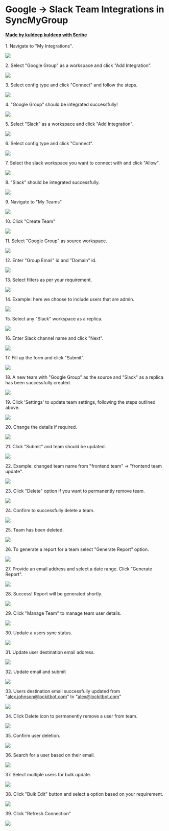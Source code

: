 # Google -> Slack Team Integrations in SyncMyGroup
#### [Made by kuldeep kuldeep with Scribe](https://scribehow.com/shared/Google_-_Slack_Team_Integrations_in_SyncMyGroup__iWeC5nZsS5e96RBjzYE1DQ)


1\. Navigate to "My Integrations".

![](https://ajeuwbhvhr.cloudimg.io/colony-recorder.s3.amazonaws.com/files/2025-04-11/42e6faca-34e4-4cc0-94ba-4e22d8643ec6/ascreenshot.jpeg?tl_px=0,0&br_px=1376,769&force_format=jpeg&q=100&width=1120.0&wat=1&wat_opacity=0.7&wat_gravity=northwest&wat_url=https://colony-recorder.s3.us-west-1.amazonaws.com/images/watermarks/FB923C_standard.png&wat_pad=139,166)


2\. Select "Google Group" as a workspace and click "Add Integration".

![](https://ajeuwbhvhr.cloudimg.io/colony-recorder.s3.amazonaws.com/files/2025-04-11/9643e693-cd57-4293-9610-20bc8512fa2f/ascreenshot.jpeg?tl_px=0,0&br_px=1376,769&force_format=jpeg&q=100&width=1120.0&wat=1&wat_opacity=0.7&wat_gravity=northwest&wat_url=https://colony-recorder.s3.us-west-1.amazonaws.com/images/watermarks/FB923C_standard.png&wat_pad=349,200)


3\. Select config type and click "Connect" and follow the steps.

![](https://ajeuwbhvhr.cloudimg.io/colony-recorder.s3.amazonaws.com/files/2025-04-11/f0db9923-2c4d-4982-918b-8c32a9a8dcd9/ascreenshot.jpeg?tl_px=164,0&br_px=1541,769&force_format=jpeg&q=100&width=1120.0&wat=1&wat_opacity=0.7&wat_gravity=northwest&wat_url=https://colony-recorder.s3.us-west-1.amazonaws.com/images/watermarks/FB923C_standard.png&wat_pad=1017,237)


4\. "Google Group" should be integrated successfully!

![](https://ajeuwbhvhr.cloudimg.io/colony-recorder.s3.amazonaws.com/files/2025-04-11/da943112-a201-4c80-a4bc-2b304f808c6f/ascreenshot.jpeg?tl_px=0,0&br_px=1376,769&force_format=jpeg&q=100&width=1120.0&wat=1&wat_opacity=0.7&wat_gravity=northwest&wat_url=https://colony-recorder.s3.us-west-1.amazonaws.com/images/watermarks/FB923C_standard.png&wat_pad=344,268)


5\. Select "Slack" as a workspace and click "Add Integration".

![](https://ajeuwbhvhr.cloudimg.io/colony-recorder.s3.amazonaws.com/files/2025-04-11/7a4867fb-fc50-45a6-b63d-f4d63b9c269c/ascreenshot.jpeg?tl_px=121,0&br_px=1497,769&force_format=jpeg&q=100&width=1120.0&wat=1&wat_opacity=0.7&wat_gravity=northwest&wat_url=https://colony-recorder.s3.us-west-1.amazonaws.com/images/watermarks/FB923C_standard.png&wat_pad=524,156)


6\. Select config type and click "Connect".

![](https://ajeuwbhvhr.cloudimg.io/colony-recorder.s3.amazonaws.com/files/2025-04-11/71cc6712-7e3a-4807-9311-9b8c28a3941b/ascreenshot.jpeg?tl_px=164,0&br_px=1541,769&force_format=jpeg&q=100&width=1120.0&wat=1&wat_opacity=0.7&wat_gravity=northwest&wat_url=https://colony-recorder.s3.us-west-1.amazonaws.com/images/watermarks/FB923C_standard.png&wat_pad=1022,246)


7\. Select the slack workspace you want to connect with and click "Allow".

![](https://ajeuwbhvhr.cloudimg.io/colony-recorder.s3.amazonaws.com/files/2025-04-11/a7e3c7ec-c346-43ec-84b1-373fa580374c/ascreenshot.jpeg?tl_px=149,149&br_px=1526,919&force_format=jpeg&q=100&width=1120.0&wat=1&wat_opacity=0.7&wat_gravity=northwest&wat_url=https://colony-recorder.s3.us-west-1.amazonaws.com/images/watermarks/FB923C_standard.png&wat_pad=524,420)


8\. "Slack" should be integrated successfully.

![](https://ajeuwbhvhr.cloudimg.io/colony-recorder.s3.amazonaws.com/files/2025-04-11/81a66909-1245-4918-bdd8-d75485d8c68e/ascreenshot.jpeg?tl_px=0,0&br_px=1376,769&force_format=jpeg&q=100&width=1120.0&wat=1&wat_opacity=0.7&wat_gravity=northwest&wat_url=https://colony-recorder.s3.us-west-1.amazonaws.com/images/watermarks/FB923C_standard.png&wat_pad=507,250)


9\. Navigate to "My Teams"

![](https://ajeuwbhvhr.cloudimg.io/colony-recorder.s3.amazonaws.com/files/2025-04-11/f1777ba2-5017-459a-9f0a-670b1adcf43a/ascreenshot.jpeg?tl_px=0,0&br_px=1376,769&force_format=jpeg&q=100&width=1120.0&wat=1&wat_opacity=0.7&wat_gravity=northwest&wat_url=https://colony-recorder.s3.us-west-1.amazonaws.com/images/watermarks/FB923C_standard.png&wat_pad=89,209)


10\. Click "Create Team"

![](https://ajeuwbhvhr.cloudimg.io/colony-recorder.s3.amazonaws.com/files/2025-04-11/24bdb0cd-a600-4a02-8687-44d431bdea62/ascreenshot.jpeg?tl_px=0,0&br_px=1376,769&force_format=jpeg&q=100&width=1120.0&wat=1&wat_opacity=0.7&wat_gravity=northwest&wat_url=https://colony-recorder.s3.us-west-1.amazonaws.com/images/watermarks/FB923C_standard.png&wat_pad=264,97)


11\. Select "Google Group" as source workspace.

![](https://ajeuwbhvhr.cloudimg.io/colony-recorder.s3.amazonaws.com/files/2025-04-11/910e2e33-c203-441a-9d10-b3eed544e527/ascreenshot.jpeg?tl_px=164,0&br_px=1541,769&force_format=jpeg&q=100&width=1120.0&wat=1&wat_opacity=0.7&wat_gravity=northwest&wat_url=https://colony-recorder.s3.us-west-1.amazonaws.com/images/watermarks/FB923C_standard.png&wat_pad=759,134)


12\. Enter "Group Email" id and "Domain" id.

![](https://ajeuwbhvhr.cloudimg.io/colony-recorder.s3.amazonaws.com/files/2025-04-11/3bfe3298-65ce-4639-8506-4a677c719023/ascreenshot.jpeg?tl_px=164,0&br_px=1541,769&force_format=jpeg&q=100&width=1120.0&wat=1&wat_opacity=0.7&wat_gravity=northwest&wat_url=https://colony-recorder.s3.us-west-1.amazonaws.com/images/watermarks/FB923C_standard.png&wat_pad=843,210)


13\. Select filters as per your requirement.

![](https://ajeuwbhvhr.cloudimg.io/colony-recorder.s3.amazonaws.com/files/2025-04-11/23857ad1-f9c3-45b9-96f9-1d107a8ccf60/ascreenshot.jpeg?tl_px=164,18&br_px=1541,787&force_format=jpeg&q=100&width=1120.0&wat=1&wat_opacity=0.7&wat_gravity=northwest&wat_url=https://colony-recorder.s3.us-west-1.amazonaws.com/images/watermarks/FB923C_standard.png&wat_pad=751,277)


14\. Example: here we choose to include users that are admin.

![](https://ajeuwbhvhr.cloudimg.io/colony-recorder.s3.amazonaws.com/files/2025-04-11/34d77e1d-3803-4349-82de-4ad849e2f598/ascreenshot.jpeg?tl_px=164,36&br_px=1541,805&force_format=jpeg&q=100&width=1120.0&wat=1&wat_opacity=0.7&wat_gravity=northwest&wat_url=https://colony-recorder.s3.us-west-1.amazonaws.com/images/watermarks/FB923C_standard.png&wat_pad=895,277)


15\. Select any "Slack" workspace as a replica.

![](https://ajeuwbhvhr.cloudimg.io/colony-recorder.s3.amazonaws.com/files/2025-04-11/e619f3fc-931f-4329-9bbc-cd987dae591d/ascreenshot.jpeg?tl_px=164,149&br_px=1541,919&force_format=jpeg&q=100&width=1120.0&wat=1&wat_opacity=0.7&wat_gravity=northwest&wat_url=https://colony-recorder.s3.us-west-1.amazonaws.com/images/watermarks/FB923C_standard.png&wat_pad=718,401)


16\. Enter Slack channel name and click "Next".

![](https://ajeuwbhvhr.cloudimg.io/colony-recorder.s3.amazonaws.com/files/2025-04-11/bec2adbb-3fca-4bc8-9584-d15f957cdc49/ascreenshot.jpeg?tl_px=164,149&br_px=1541,919&force_format=jpeg&q=100&width=1120.0&wat=1&wat_opacity=0.7&wat_gravity=northwest&wat_url=https://colony-recorder.s3.us-west-1.amazonaws.com/images/watermarks/FB923C_standard.png&wat_pad=900,344)


17\. Fill up the form and click "Submit".

![](https://ajeuwbhvhr.cloudimg.io/colony-recorder.s3.amazonaws.com/files/2025-04-11/4d9c93eb-b079-44e1-a1b1-4f4ce1549c5c/ascreenshot.jpeg?tl_px=164,149&br_px=1541,919&force_format=jpeg&q=100&width=1120.0&wat=1&wat_opacity=0.7&wat_gravity=northwest&wat_url=https://colony-recorder.s3.us-west-1.amazonaws.com/images/watermarks/FB923C_standard.png&wat_pad=892,364)


18\. A new team with "Google Group" as the source and "Slack" as a replica has been successfully created.

![](https://ajeuwbhvhr.cloudimg.io/colony-recorder.s3.amazonaws.com/files/2025-04-11/c9000986-79ac-4222-83d2-4fb74951e9ef/ascreenshot.jpeg?tl_px=146,0&br_px=1523,769&force_format=jpeg&q=100&width=1120.0&wat=1&wat_opacity=0.7&wat_gravity=northwest&wat_url=https://colony-recorder.s3.us-west-1.amazonaws.com/images/watermarks/FB923C_standard.png&wat_pad=524,206)


19\. Click 'Settings' to update team settings, following the steps outlined above.

![](https://ajeuwbhvhr.cloudimg.io/colony-recorder.s3.amazonaws.com/files/2025-04-11/c371d24e-3a5d-4945-a7d4-50fddafb39d3/ascreenshot.jpeg?tl_px=164,73&br_px=1541,842&force_format=jpeg&q=100&width=1120.0&wat=1&wat_opacity=0.7&wat_gravity=northwest&wat_url=https://colony-recorder.s3.us-west-1.amazonaws.com/images/watermarks/FB923C_standard.png&wat_pad=536,277)


20\. Change the details if required.

![](https://ajeuwbhvhr.cloudimg.io/colony-recorder.s3.amazonaws.com/files/2025-04-11/a0b70f39-76ab-4c96-a60d-f7b0a3267ba2/ascreenshot.jpeg?tl_px=164,0&br_px=1541,769&force_format=jpeg&q=100&width=1120.0&wat=1&wat_opacity=0.7&wat_gravity=northwest&wat_url=https://colony-recorder.s3.us-west-1.amazonaws.com/images/watermarks/FB923C_standard.png&wat_pad=790,31)


21\. Click "Submit" and team should be updated.

![](https://ajeuwbhvhr.cloudimg.io/colony-recorder.s3.amazonaws.com/files/2025-04-11/7ff17b39-9e31-4592-8bd4-198ff159891e/ascreenshot.jpeg?tl_px=164,149&br_px=1541,919&force_format=jpeg&q=100&width=1120.0&wat=1&wat_opacity=0.7&wat_gravity=northwest&wat_url=https://colony-recorder.s3.us-west-1.amazonaws.com/images/watermarks/FB923C_standard.png&wat_pad=918,367)


22\. Example: changed team name from "frontend team" -&gt; "frontend team update".

![](https://ajeuwbhvhr.cloudimg.io/colony-recorder.s3.amazonaws.com/files/2025-04-11/64c0f31b-93a3-4281-9284-e8a00e59e01a/ascreenshot.jpeg?tl_px=95,0&br_px=1472,769&force_format=jpeg&q=100&width=1120.0&wat=1&wat_opacity=0.7&wat_gravity=northwest&wat_url=https://colony-recorder.s3.us-west-1.amazonaws.com/images/watermarks/FB923C_standard.png&wat_pad=524,204)


23\. Click "Delete" option if you want to permanently remove team.

![](https://ajeuwbhvhr.cloudimg.io/colony-recorder.s3.amazonaws.com/files/2025-04-11/9edc3945-0c51-4137-8dfa-2da926130e11/ascreenshot.jpeg?tl_px=164,116&br_px=1541,885&force_format=jpeg&q=100&width=1120.0&wat=1&wat_opacity=0.7&wat_gravity=northwest&wat_url=https://colony-recorder.s3.us-west-1.amazonaws.com/images/watermarks/FB923C_standard.png&wat_pad=540,277)


24\. Confirm to successfully delete a team.

![](https://ajeuwbhvhr.cloudimg.io/colony-recorder.s3.amazonaws.com/files/2025-04-11/e6e97cd5-f1ab-42c8-8e22-ca000d9fad5c/ascreenshot.jpeg?tl_px=146,139&br_px=1522,908&force_format=jpeg&q=100&width=1120.0&wat=1&wat_opacity=0.7&wat_gravity=northwest&wat_url=https://colony-recorder.s3.us-west-1.amazonaws.com/images/watermarks/FB923C_standard.png&wat_pad=524,277)


25\. Team has been deleted.

![](https://ajeuwbhvhr.cloudimg.io/colony-recorder.s3.amazonaws.com/files/2025-04-11/6dd9b82a-9e68-4a5b-9e3f-fa9a6751f313/ascreenshot.jpeg?tl_px=164,149&br_px=1541,919&force_format=jpeg&q=100&width=1120.0&wat=1&wat_opacity=0.7&wat_gravity=northwest&wat_url=https://colony-recorder.s3.us-west-1.amazonaws.com/images/watermarks/FB923C_standard.png&wat_pad=843,504)


26\. To generate a report for a team select "Generate Report" option.

![](https://ajeuwbhvhr.cloudimg.io/colony-recorder.s3.amazonaws.com/files/2025-04-11/644255f9-9bf6-44f0-aba2-4b95ad9d275e/ascreenshot.jpeg?tl_px=164,32&br_px=1541,801&force_format=jpeg&q=100&width=1120.0&wat=1&wat_opacity=0.7&wat_gravity=northwest&wat_url=https://colony-recorder.s3.us-west-1.amazonaws.com/images/watermarks/FB923C_standard.png&wat_pad=554,277)


27\. Provide an email address and select a date range. Click "Generate Report".

![](https://ajeuwbhvhr.cloudimg.io/colony-recorder.s3.amazonaws.com/files/2025-04-11/d67f1ee2-df09-4ae5-ab8f-55cd76555291/ascreenshot.jpeg?tl_px=164,149&br_px=1541,919&force_format=jpeg&q=100&width=1120.0&wat=1&wat_opacity=0.7&wat_gravity=northwest&wat_url=https://colony-recorder.s3.us-west-1.amazonaws.com/images/watermarks/FB923C_standard.png&wat_pad=598,310)


28\. Success! Report will be generated shortly.

![](https://ajeuwbhvhr.cloudimg.io/colony-recorder.s3.amazonaws.com/files/2025-04-11/a67d5909-11be-41bc-8347-d2347fb467fc/ascreenshot.jpeg?tl_px=164,149&br_px=1541,919&force_format=jpeg&q=100&width=1120.0&wat=1&wat_opacity=0.7&wat_gravity=northwest&wat_url=https://colony-recorder.s3.us-west-1.amazonaws.com/images/watermarks/FB923C_standard.png&wat_pad=545,308)


29\. Click "Manage Team" to manage team user details.

![](https://ajeuwbhvhr.cloudimg.io/colony-recorder.s3.amazonaws.com/files/2025-04-11/267e049c-a2da-4a3d-bc0e-afbd045050fd/ascreenshot.jpeg?tl_px=164,0&br_px=1541,769&force_format=jpeg&q=100&width=1120.0&wat=1&wat_opacity=0.7&wat_gravity=northwest&wat_url=https://colony-recorder.s3.us-west-1.amazonaws.com/images/watermarks/FB923C_standard.png&wat_pad=539,276)


30\. Update a users sync status.

![](https://ajeuwbhvhr.cloudimg.io/colony-recorder.s3.amazonaws.com/files/2025-04-11/78fa42a8-c422-4fcf-b730-55907b5acb28/ascreenshot.jpeg?tl_px=164,0&br_px=1541,769&force_format=jpeg&q=100&width=1120.0&wat=1&wat_opacity=0.7&wat_gravity=northwest&wat_url=https://colony-recorder.s3.us-west-1.amazonaws.com/images/watermarks/FB923C_standard.png&wat_pad=841,276)


31\. Update user destination email address.

![](https://ajeuwbhvhr.cloudimg.io/colony-recorder.s3.amazonaws.com/files/2025-04-11/62555b78-1c0d-4618-bd63-8075d62bcbd8/ascreenshot.jpeg?tl_px=164,79&br_px=1541,848&force_format=jpeg&q=100&width=1120.0&wat=1&wat_opacity=0.7&wat_gravity=northwest&wat_url=https://colony-recorder.s3.us-west-1.amazonaws.com/images/watermarks/FB923C_standard.png&wat_pad=968,276)


32\. Update email and submit

![](https://ajeuwbhvhr.cloudimg.io/colony-recorder.s3.amazonaws.com/files/2025-04-11/2a7760da-ce65-492d-a22b-68d94dd95cd6/ascreenshot.jpeg?tl_px=164,137&br_px=1541,906&force_format=jpeg&q=100&width=1120.0&wat=1&wat_opacity=0.7&wat_gravity=northwest&wat_url=https://colony-recorder.s3.us-west-1.amazonaws.com/images/watermarks/FB923C_standard.png&wat_pad=576,276)


33\. Users destination email successfully updated from "alex.johnson@lockitbot.com" to "alex@lockitbot.com"

![](https://ajeuwbhvhr.cloudimg.io/colony-recorder.s3.amazonaws.com/files/2025-04-11/9ec1cd76-c37c-4fb3-8bea-12e751d8a4ef/ascreenshot.jpeg?tl_px=0,64&br_px=1376,833&force_format=jpeg&q=100&width=1120.0&wat=1&wat_opacity=0.7&wat_gravity=northwest&wat_url=https://colony-recorder.s3.us-west-1.amazonaws.com/images/watermarks/FB923C_standard.png&wat_pad=482,277)


34\. Click Delete icon to permanently remove a user from team.

![](https://ajeuwbhvhr.cloudimg.io/colony-recorder.s3.amazonaws.com/files/2025-04-11/475e705f-471e-400b-aab1-99e88b444c85/ascreenshot.jpeg?tl_px=164,84&br_px=1541,853&force_format=jpeg&q=100&width=1120.0&wat=1&wat_opacity=0.7&wat_gravity=northwest&wat_url=https://colony-recorder.s3.us-west-1.amazonaws.com/images/watermarks/FB923C_standard.png&wat_pad=996,277)


35\. Confirm user deletion.

![](https://ajeuwbhvhr.cloudimg.io/colony-recorder.s3.amazonaws.com/files/2025-04-11/6399b49b-77a6-43ca-8d86-d817b5f683c9/ascreenshot.jpeg?tl_px=164,140&br_px=1541,909&force_format=jpeg&q=100&width=1120.0&wat=1&wat_opacity=0.7&wat_gravity=northwest&wat_url=https://colony-recorder.s3.us-west-1.amazonaws.com/images/watermarks/FB923C_standard.png&wat_pad=585,277)


36\. Search for a user based on their email.

![](https://ajeuwbhvhr.cloudimg.io/colony-recorder.s3.amazonaws.com/files/2025-04-11/485bba5e-433d-4e20-a1f6-df46616adb2e/ascreenshot.jpeg?tl_px=0,21&br_px=1376,790&force_format=jpeg&q=100&width=1120.0&wat=1&wat_opacity=0.7&wat_gravity=northwest&wat_url=https://colony-recorder.s3.us-west-1.amazonaws.com/images/watermarks/FB923C_standard.png&wat_pad=391,277)


37\. Select multiple users for bulk update.

![](https://ajeuwbhvhr.cloudimg.io/colony-recorder.s3.amazonaws.com/files/2025-04-11/7679da00-7ecf-46ca-a30f-573b7a22d520/ascreenshot.jpeg?tl_px=0,149&br_px=1376,919&force_format=jpeg&q=100&width=1120.0&wat=1&wat_opacity=0.7&wat_gravity=northwest&wat_url=https://colony-recorder.s3.us-west-1.amazonaws.com/images/watermarks/FB923C_standard.png&wat_pad=206,290)


38\. Click "Bulk Edit" button and select a option based on your requirement.

![](https://ajeuwbhvhr.cloudimg.io/colony-recorder.s3.amazonaws.com/files/2025-04-11/2339f47c-602d-4161-b9ef-9b4b0ca92490/ascreenshot.jpeg?tl_px=164,0&br_px=1541,769&force_format=jpeg&q=100&width=1120.0&wat=1&wat_opacity=0.7&wat_gravity=northwest&wat_url=https://colony-recorder.s3.us-west-1.amazonaws.com/images/watermarks/FB923C_standard.png&wat_pad=961,256)


39\. Click "Refresh Connection"

![](https://ajeuwbhvhr.cloudimg.io/colony-recorder.s3.amazonaws.com/files/2025-04-11/2975a3cb-598b-4e1b-b92a-b76e46efdf43/ascreenshot.jpeg?tl_px=740,0&br_px=1541,447&force_format=jpeg&q=100&width=801&wat_scale=71&wat=1&wat_opacity=0.7&wat_gravity=northwest&wat_url=https://colony-recorder.s3.us-west-1.amazonaws.com/images/watermarks/FB923C_standard.png&wat_pad=418,41)



